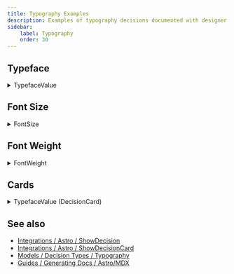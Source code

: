 ```yaml
---
title: Typography Examples
description: Examples of typography decisions documented with designer components.
sidebar:
    label: Typography
    order: 30
---
```



## Typeface

<details>
<summary>TypefaceValue</summary>
```mdx
<ShowDecision d="Text Typeface" />
````

</details>

<ShowDecision d="Headings Typeface" />
<ShowDecision d="Text Typeface" />

## Font Size

<details>
<summary>FontSize</summary>
```mdx
<ShowDecision d="Text Base Size" />
````

</details>

<ShowDecision d="Text Base Size" />

## Font Weight

<details>
<summary>FontWeight</summary>
```mdx
<ShowDecision d="Text Base Weight" />
<ShowDecision d="Headings Heavy Weight" />
````

</details>

<LayoutGrid>
    <ShowDecision d="Text Base Weight" />
    <ShowDecision d="Headings Heavy Weight" />
</LayoutGrid>

## Cards

<details>
<summary>TypefaceValue (DecisionCard)</summary>

```mdx
<ShowDecisionCard d="Text Typeface" />
```

</details>

<ShowDecisionCard d="Text Typeface" />

## See also

-   [Integrations / Astro / ShowDecision](/integrations/Astro/ShowDecision)
-   [Integrations / Astro / ShowDecisionCard](/integrations/Astro/ShowDecisionCard)
-   [Models / Decision Types / Typography](/models/decision-types#typography)
-   [Guides / Generating Docs / Astro/MDX](/guides/generating-documentation/using-astro-components-in-mdx/)

